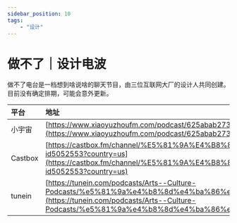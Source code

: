 ---
sidebar_position: 10
tags:
    - "设计"
---

# 做不了｜设计电波

做不了电台是一档想到啥说啥的聊天节目，由三位互联网大厂的设计人共同创建。目前没有确定排期，可能会意外更新。

| 平台 | 地址 |
|:--|:----|
| 小宇宙 | [https://www.xiaoyuzhoufm.com/podcast/625abab273621c934edf90c6](https://www.xiaoyuzhoufm.com/podcast/625abab273621c934edf90c6) |
| Castbox | [https://castbox.fm/channel/%E5%81%9A%E4%B8%8D%E4%BA%86%EF%BD%9C%E8%AE%BE%E8%AE%A1%E7%94%B5%E6%B3%A2-id5052553?country=us](https://castbox.fm/channel/%E5%81%9A%E4%B8%8D%E4%BA%86%EF%BD%9C%E8%AE%BE%E8%AE%A1%E7%94%B5%E6%B3%A2-id5052553?country=us) |
| tunein | [https://tunein.com/podcasts/Arts--Culture-Podcasts/%e5%81%9a%e4%b8%8d%e4%ba%86%e8%ae%be%e8%ae%a1%e7%94%b5%e6%b3%a2-p3717643/](https://tunein.com/podcasts/Arts--Culture-Podcasts/%e5%81%9a%e4%b8%8d%e4%ba%86%e8%ae%be%e8%ae%a1%e7%94%b5%e6%b3%a2-p3717643/) |
